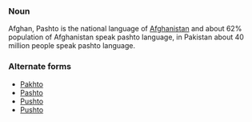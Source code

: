 ===Noun===
Afghan, Pashto is the national language of [[Afghanistan]] and about 62% population of Afghanistan speak pashto language, in Pakistan about 40 million people speak pashto language.

===Alternate forms===
*[[Pakhto]]
*[[Pashto]]
*[[Pushto]]
*[[Pushto]]